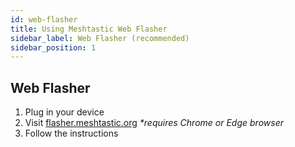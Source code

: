 ```yaml
---
id: web-flasher
title: Using Meshtastic Web Flasher
sidebar_label: Web Flasher (recommended)
sidebar_position: 1
---
```


## Web Flasher

1. Plug in your device
2. Visit [flasher.meshtastic.org](https://flasher.meshtastic.org) _\*requires Chrome or Edge browser_
3. Follow the instructions
